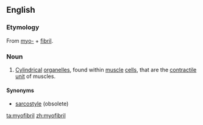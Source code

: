 ==English==
{{wikipedia}}

===Etymology===
From [[myo-]] + [[fibril]].

===Noun===
{{en-noun}}

# {{muscle}} [[cylindrical|Cylindrical]] [[organelle]]s, found within [[muscle]] [[cell]]s, that are the [[contractile]] [[unit]] of muscles. 

====Synonyms====
* {{sense|organelles}} [[sarcostyle]] (obsolete)

[[ta:myofibril]]
[[zh:myofibril]]